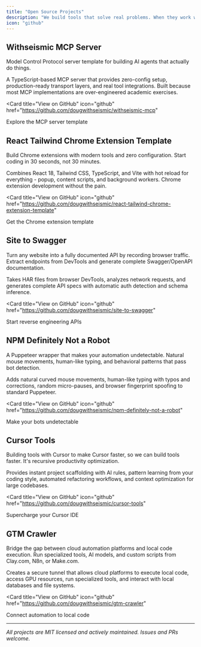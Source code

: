 ```yaml
---
title: "Open Source Projects"
description: "We build tools that solve real problems. When they work well, we open source them. Here's what we've released to help other developers ship faster."
icon: "github"
---
```


<script type="application/ld+json">
{`{
  "@context": "https://schema.org",
  "@type": "CollectionPage",
  "name": "WithSeismic Open Source Projects",
  "description": "Open source tools and templates for developers",
  "url": "https://docs.withseismic.com/articles/open-source-projects",
  "publisher": {
    "@type": "Organization",
    "name": "WithSeismic"
  },
  "mainEntity": {
    "@type": "ItemList",
    "itemListElement": [
      {
        "@type": "SoftwareSourceCode",
        "name": "Withseismic MCP Server",
        "description": "TypeScript MCP server template for building AI agents",
        "codeRepository": "https://github.com/dougwithseismic/withseismic-mcp",
        "programmingLanguage": "TypeScript"
      },
      {
        "@type": "SoftwareSourceCode",
        "name": "React Tailwind Chrome Extension Template",
        "description": "Modern Chrome extension development template",
        "codeRepository": "https://github.com/dougwithseismic/react-tailwind-chrome-extension-template",
        "programmingLanguage": "TypeScript"
      }
    ]
  }
}`}
</script>

## Withseismic MCP Server

Model Control Protocol server template for building AI agents that actually do things.

A TypeScript-based MCP server that provides zero-config setup, production-ready transport layers, and real tool integrations. Built because most MCP implementations are over-engineered academic exercises.

<Card
  title="View on GitHub"
  icon="github"
  href="https://github.com/dougwithseismic/withseismic-mcp"
>
  Explore the MCP server template
</Card>

## React Tailwind Chrome Extension Template

Build Chrome extensions with modern tools and zero configuration. Start coding in 30 seconds, not 30 minutes.

Combines React 18, Tailwind CSS, TypeScript, and Vite with hot reload for everything - popup, content scripts, and background workers. Chrome extension development without the pain.

<Card
  title="View on GitHub"
  icon="github"
  href="https://github.com/dougwithseismic/react-tailwind-chrome-extension-template"
>
  Get the Chrome extension template
</Card>

## Site to Swagger

Turn any website into a fully documented API by recording browser traffic. Extract endpoints from DevTools and generate complete Swagger/OpenAPI documentation.

Takes HAR files from browser DevTools, analyzes network requests, and generates complete API specs with automatic auth detection and schema inference.

<Card
  title="View on GitHub"
  icon="github"
  href="https://github.com/dougwithseismic/site-to-swagger"
>
  Start reverse engineering APIs
</Card>

## NPM Definitely Not a Robot

A Puppeteer wrapper that makes your automation undetectable. Natural mouse movements, human-like typing, and behavioral patterns that pass bot detection.

Adds natural curved mouse movements, human-like typing with typos and corrections, random micro-pauses, and browser fingerprint spoofing to standard Puppeteer.

<Card
  title="View on GitHub"
  icon="github"
  href="https://github.com/dougwithseismic/npm-definitely-not-a-robot"
>
  Make your bots undetectable
</Card>

## Cursor Tools

Building tools with Cursor to make Cursor faster, so we can build tools faster. It's recursive productivity optimization.

Provides instant project scaffolding with AI rules, pattern learning from your coding style, automated refactoring workflows, and context optimization for large codebases.

<Card
  title="View on GitHub"
  icon="github"
  href="https://github.com/dougwithseismic/cursor-tools"
>
  Supercharge your Cursor IDE
</Card>

## GTM Crawler

Bridge the gap between cloud automation platforms and local code execution. Run specialized tools, AI models, and custom scripts from Clay.com, N8n, or Make.com.

Creates a secure tunnel that allows cloud platforms to execute local code, access GPU resources, run specialized tools, and interact with local databases and file systems.

<Card
  title="View on GitHub"
  icon="github"
  href="https://github.com/dougwithseismic/gtm-crawler"
>
  Connect automation to local code
</Card>

---

_All projects are MIT licensed and actively maintained. Issues and PRs welcome._
